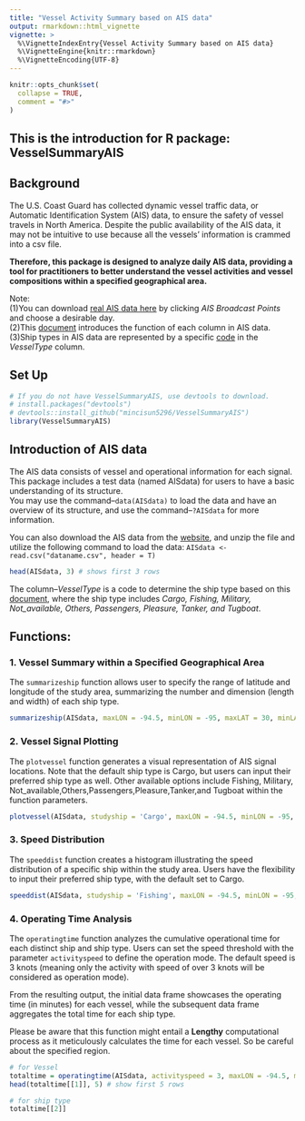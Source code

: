 ```yaml
---
title: "Vessel Activity Summary based on AIS data"
output: rmarkdown::html_vignette
vignette: >
  %\VignetteIndexEntry{Vessel Activity Summary based on AIS data}
  %\VignetteEngine{knitr::rmarkdown}
  %\VignetteEncoding{UTF-8}
---
```


```r
knitr::opts_chunk$set(
  collapse = TRUE,
  comment = "#>"
)
```
## This is the introduction for R package: VesselSummaryAIS 
## Background 

The U.S. Coast Guard has collected dynamic vessel traffic data, or Automatic Identification System (AIS) data, to ensure the safety of vessel travels in North America. Despite the public availability of the AIS data, it may not be intuitive to use because all the vessels' information is crammed into a csv file. 

**Therefore, this package is designed to analyze daily AIS data, providing a tool for practitioners to better understand the vessel activities and vessel compositions within a specified geographical area.**

Note:\
(1)You can download [real AIS data here](https://marinecadastre.gov/ais/) by clicking *AIS Broadcast Points* and choose a desirable day.\
(2)This [document](https://coast.noaa.gov/data/marinecadastre/ais/data-dictionary.pdf) introduces the function of each column in AIS data.\
(3)Ship types in AIS data are represented by a specific [code](https://coast.noaa.gov/data/marinecadastre/ais/VesselTypeCodes2018.pdf) in the *VesselType* column.

## Set Up
```r
# If you do not have VesselSummaryAIS, use devtools to download.
# install.packages("devtools")
# devtools::install_github("mincisun5296/VesselSummaryAIS")
library(VesselSummaryAIS)
```

## Introduction of AIS data 

The AIS data consists of vessel and operational information for each signal. This package includes a test data (named AISdata) for users to have a basic understanding of its structure.\
You may use the command--`data(AISdata)` to load the data and have an overview of its structure, and use the command--`?AISdata` for more information.\

You can also download the AIS data from the [website](https://marinecadastre.gov/ais/), and unzip the file and utilize the following command to load the data:
`AISdata <- read.csv("dataname.csv", header = T)`\

```r
head(AISdata, 3) # shows first 3 rows
```
The column--*VesselType* is a code to determine the ship type based on this [ document](https://coast.noaa.gov/data/marinecadastre/ais/VesselTypeCodes2018.pdf), where the ship type includes
*Cargo, Fishing, Military, Not_available, Others, Passengers, Pleasure, Tanker, and Tugboat*. 

## Functions:
### 1.  Vessel Summary within a Specified Geographical Area
The `summarizeship` function allows user to specify the range of latitude and longitude of the study area, summarizing the number and dimension (length and width) of each ship type.
```r
summarizeship(AISdata, maxLON = -94.5, minLON = -95, maxLAT = 30, minLAT = 29)

```

### 2.  Vessel Signal Plotting
The `plotvessel` function  generates a visual representation of AIS signal locations. Note that the default ship type is Cargo, but users can input their preferred ship type as well. Other available options include Fishing, Military, Not_available,Others,Passengers,Pleasure,Tanker,and Tugboat within the function parameters.
```r
plotvessel(AISdata, studyship = 'Cargo', maxLON = -94.5, minLON = -95, maxLAT = 30, minLAT = 29)
```

### 3. Speed Distribution
The `speeddist` function creates a histogram illustrating the speed distribution of a specific ship within the study area. Users have the flexibility to input their preferred ship type, with the default set to Cargo.

```r
speeddist(AISdata, studyship = 'Fishing', maxLON = -94.5, minLON = -95, maxLAT = 30, minLAT = 29)
```

### 4. Operating Time Analysis
The `operatingtime` function  analyzes the cumulative operational time for each distinct ship and ship type. Users can set the speed threshold with the parameter `activityspeed` to define the operation mode. The default speed is 3 knots (meaning only the activity with speed of over 3 knots will be considered as operation mode).

From the resulting output, the initial data frame showcases the operating time (in minutes) for each vessel, while the subsequent data frame aggregates the total time for each ship type.

Please be aware that this function might entail a **Lengthy** computational process as it meticulously calculates the time for each vessel. So be careful about the specified region.

```r
# for Vessel
totaltime = operatingtime(AISdata, activityspeed = 3, maxLON = -94.5, minLON = -95, maxLAT = 30, minLAT = 29 )
head(totaltime[[1]], 5) # show first 5 rows
```

```r
# for ship type
totaltime[[2]]
```
